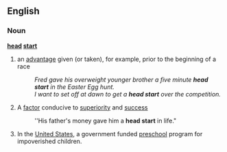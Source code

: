 ==English==
===Noun===
'''[[head]] [[start]]''' 
#an [[advantage]] given (or taken), for example, prior to the beginning of a race
#:''Fred gave his overweight younger brother a five minute '''head start''' in the Easter Egg hunt.''
#:''I want to set off at dawn to get a '''head start''' over the competition.''
#A [[factor]] conducive to [[superiority]] and [[success]]
#:''His father's money gave him a '''head start''' in life."
#In the [[United States]], a government funded [[preschool]] program for impoverished children.


{{Category:Preschool}}
{{Category:English idioms}}